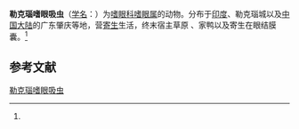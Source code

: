 {{Speciesbox
| name = 勒克瑙嗜眼吸虫
| status = 
| status_system = 
| image = 
| genus = Philophthalmus
| species = lucknowensis
| authority = (Baugh, 1962)<ref name='id10193'>{{cite web| url =http://www.bioinfo.cn/db05/BjdwSpecies.php?action=view&id=10193| title =勒克瑙嗜眼吸虫| work =《中国动物物种编目数据库》| publisher =中国科学院微生物研究所| author =中国科学院动物研究所| accessdate =2009-04-16| deadurl =yes| archiveurl =https://web.archive.org/web/20160305022307/http://www.bioinfo.cn/db05/BjdwSpecies.php?action=view&id=10193| archivedate =2016-03-05}}</ref>
}}

'''勒克瑙嗜眼吸虫'''（[[学名|学名]]：{{lang|la|''Philophthalmus lucknowensis''}}）为[[嗜眼科|嗜眼科]][[嗜眼属|嗜眼属]]的动物。分布于[[印度|印度]]、勒克瑙城以及[[中国大陆|中国大陆]]的广东肇庆等地，营[[寄生|寄生]]生活，终末宿主草原  、家鸭以及寄生在眼结膜囊。<ref name='id10193'/>

== 参考文献 ==
{{reflist}}

{{Wikispecies|Philophthalmus lucknowensis}}

[[Category:嗜眼属|勒克瑙嗜眼吸虫]]


{{吸虫小作品}}
